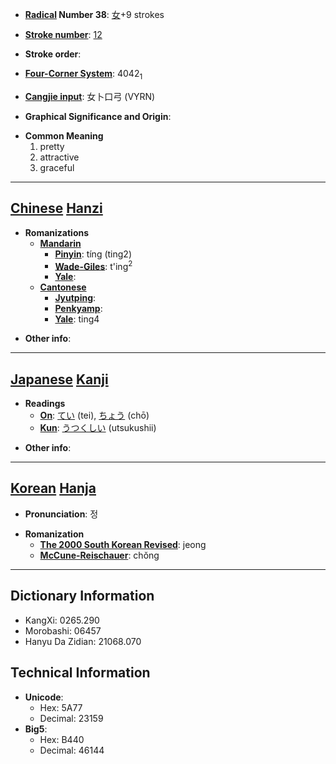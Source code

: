 * '''[[Wiktionary:Chinese radical index| Radical]] Number 38''': [[Wiktionary:Chinese radical index 女|女]]+9 strokes

* '''[[Wiktionary:Chinese total strokes index|Stroke number]]''': [[Wiktionary:Chinese total strokes index 12|12]]

* '''Stroke order''': 

* '''[[Wiktionary:Chinese four corner index|Four-Corner System]]''': 4042<sub>1</sub>

* '''[[Wiktionary:Chinese Cangjie index|Cangjie input]]''': 女卜口弓 (VYRN)

* '''Graphical Significance and Origin''': 

* '''Common Meaning'''
*#pretty
*# attractive
*# graceful


----

== [[Chinese]] [[Hanzi]] ==

* '''Romanizations'''
** '''[[Mandarin]]'''
*** '''[[Pinyin]]''': tíng (ting2)
*** '''[[Wade-Giles]]''': t'ing<sup>2</sup>
*** '''[[Yale]]''': 
** '''[[Cantonese]]'''
*** '''[[Jyutping]]''':
*** '''[[Penkyamp]]''': 
*** '''[[Yale]]''': ting4

* '''Other info''': 

----

== [[Japanese]] [[Kanji]] ==

* '''Readings'''
** '''[[On]]''': [[てい]] (tei), [[ちょう]] (chō)
** '''[[Kun]]''': [[うつくしい]] (utsukushii)

* '''Other info''':  

----

== [[Korean]] [[Hanja]] ==

* '''Pronunciation''': 정

* '''Romanization'''
** '''[[The 2000 South Korean Revised Romanization|The 2000 South Korean Revised]]''': jeong
** '''[[McCune-Reischauer]]''': chŏng

----

== Dictionary Information ==

* KangXi: 0265.290
* Morobashi: 06457
* Hanyu Da Zidian: 21068.070

== Technical Information ==

* '''Unicode''':
** Hex: 5A77
** Decimal: 23159
* '''Big5''':
** Hex: B440
** Decimal: 46144